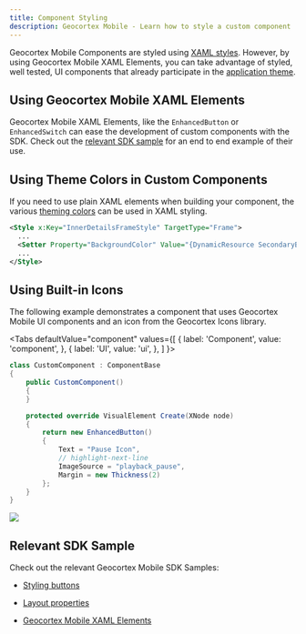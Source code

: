 ```yaml
---
title: Component Styling
description: Geocortex Mobile - Learn how to style a custom component
---
```



Geocortex Mobile Components are styled using [XAML styles](https://docs.microsoft.com/en-us/xamarin/xamarin-forms/user-interface/styles/xaml/). However, by using Geocortex Mobile XAML Elements, you can take advantage of styled, well tested, UI components that already participate in the [application theme](configuration-theme.mdx).

## Using Geocortex Mobile XAML Elements

Geocortex Mobile XAML Elements, like the `EnhancedButton` or `EnhancedSwitch` can ease the development of custom components with the SDK. Check out the [relevant SDK sample](https://github.com/geocortex/vertigis-mobile-samples/tree/master/Geocortex.Mobile.Samples/Geocortex.Mobile.Samples/Samples/Custom/GeocortexMobileElements) for an end to end example of their use.

## Using Theme Colors in Custom Components

If you need to use plain XAML elements when building your component, the various [theming colors](configuration-theme.mdx#theme-color-reference) can be used in XAML styling.

```xml
<Style x:Key="InnerDetailsFrameStyle" TargetType="Frame">
  ...
  <Setter Property="BackgroundColor" Value="{DynamicResource SecondaryBackgroundColor}"></Setter>
  ...
</Style>
```

## Using Built-in Icons

The following example demonstrates a component that uses Geocortex Mobile UI components and an icon from the Geocortex Icons library.

<Tabs
  defaultValue="component"
  values={[
    { label: 'Component', value: 'component', },
    { label: 'UI', value: 'ui', },
  ]
}>
<TabItem value="component">

```cs
class CustomComponent : ComponentBase
{
    public CustomComponent()
    {
    }

    protected override VisualElement Create(XNode node)
    {
        return new EnhancedButton()
        {
            Text = "Pause Icon",
            // highlight-next-line
            ImageSource = "playback_pause",
            Margin = new Thickness(2)
        };
    }
}
```

</TabItem>
<TabItem value="ui">
<img src={useBaseUrl("img/mobile-component-with-icon.png")}/>
</TabItem>
</Tabs>

## Relevant SDK Sample

Check out the relevant Geocortex Mobile SDK Samples:

-   [Styling buttons](https://github.com/geocortex/vertigis-mobile-samples/tree/master/Geocortex.Mobile.Samples/Geocortex.Mobile.Samples/Samples/Layout/ButtonStyles)

-   [Layout properties](https://github.com/geocortex/vertigis-mobile-samples/tree/master/Geocortex.Mobile.Samples/Geocortex.Mobile.Samples/Samples/Layout/LayoutProperties)

-   [Geocortex Mobile XAML Elements](https://github.com/geocortex/vertigis-mobile-samples/tree/master/Geocortex.Mobile.Samples/Geocortex.Mobile.Samples/Samples/Custom/GeocortexMobileElements)
